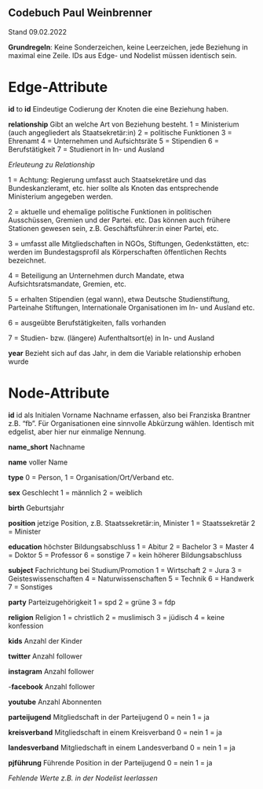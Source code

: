 ## Codebuch Paul Weinbrenner
Stand 09.02.2022

**Grundregeln**:
Keine Sonderzeichen, keine Leerzeichen, jede Beziehung in
maximal eine Zeile. IDs aus Edge- und Nodelist müssen identisch sein.

# Edge-Attribute

**id** to **id**
Eindeutige Codierung der Knoten die eine Beziehung haben.

**relationship**
Gibt an welche Art von Beziehung besteht. 
1 = Ministerium (auch angegliedert als Staatsekretär:in)
2 = politische Funktionen
3 = Ehrenamt
4 = Unternehmen und Aufsichtsräte
5 = Stipendien
6 = Berufstätigkeit
7 = Studienort in In- und Ausland

*Erleuteung zu Relationship*

1 = Achtung: Regierung umfasst auch Staatsekretäre und das
Bundeskanzleramt, etc. hier sollte als Knoten das entsprechende
Ministerium angegeben werden.

2 = aktuelle und ehemalige politische Funktionen in politischen
Ausschüssen, Gremien und der Partei. etc. Das können auch frühere
Stationen gewesen sein, z.B. Geschäftsführer:in einer Partei, etc.

3 = umfasst alle Mitgliedschaften in NGOs, Stiftungen, Gedenkstätten,
etc: werden im Bundestagsprofil als Körperschaften öffentlichen Rechts
bezeichnet.

4 = Beteiligung an Unternehmen durch Mandate, etwa Aufsichtsratsmandate,
Gremien, etc.

5 = erhalten Stipendien (egal wann), etwa Deutsche Studienstiftung,
Parteinahe Stiftungen, Internationale Organisationen im In- und Ausland
etc.

6 = ausgeübte Berufstätigkeiten, falls vorhanden

7 = Studien- bzw. (längere) Aufenthaltsort(e) in In- und Ausland

**year**
Bezieht sich auf das Jahr, in dem die Variable relationship
erhoben wurde

# Node-Attribute

**id**
id als Initialen Vorname Nachname erfassen, also bei Franziska Brantner z.B. "fb". Für Organisationen eine sinnvolle Abkürzung wählen. Identisch mit edgelist, aber hier nur einmalige Nennung.

**name_short** 
Nachname

**name**
voller Name

**type**
0 = Person, 
1 = Organisation/Ort/Verband etc.

**sex**
Geschlecht
1 = männlich
2 = weiblich

**birth**
Geburtsjahr

**position**
jetzige Position, z.B. Staatssekretär:in, Minister
1 = Staatssekretär
2 = Minister

**education**
höchster Bildungsabschluss
1 = Abitur
2 = Bachelor
3 = Master
4 = Doktor
5 = Professor
6 = sonstige
7 = kein höherer Bildungsabschluss

**subject**
Fachrichtung bei Studium/Promotion
1 = Wirtschaft
2 = Jura
3 = Geisteswissenschaften
4 = Naturwissenschaften
5 = Technik
6 = Handwerk
7 = Sonstiges

**party** 
Parteizugehörigkeit
1 = spd
2 = grüne
3 = fdp

**religion**
Religion
1 = christlich
2 = muslimisch
3 = jüdisch
4 = keine konfession

**kids** 
Anzahl der Kinder

**twitter**
Anzahl follower

**instagram**
Anzahl follower

-**facebook** 
Anzahl follower

**youtube** 
Anzahl Abonnenten

**parteijugend** 
Mitgliedschaft in der Parteijugend
0 = nein
1 = ja

**kreisverband** 
Mitgliedschaft in einem Kreisverband
0 = nein
1 = ja

**landesverband** 
Mitgliedschaft in einem Landesverband
0 = nein
1 = ja

**pjführung**
Führende Position in der Parteijugend
0 = nein
1 = ja

*Fehlende Werte z.B. in der Nodelist leerlassen*
